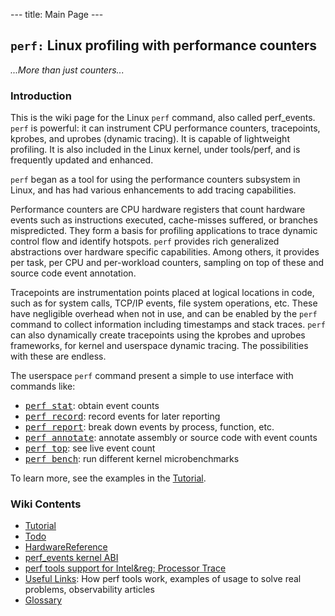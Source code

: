 ---
title: Main Page
---

== <tt>perf:</tt> Linux profiling with performance counters ==
''...More than just counters...''

=== Introduction ===

This is the wiki page for the Linux <tt>perf</tt> command, also called perf_events. <tt>perf</tt> is powerful: it can instrument CPU performance counters, tracepoints, kprobes, and uprobes (dynamic tracing). It is capable of lightweight profiling. It is also included in the Linux kernel, under tools/perf, and is frequently updated and enhanced.

<tt>perf</tt> began as a tool for using the performance counters subsystem in Linux, and has had various enhancements to add tracing capabilities.

Performance counters are CPU hardware registers that count hardware events such as instructions executed, cache-misses suffered, or branches mispredicted. They form a basis for profiling applications to trace dynamic control flow and identify hotspots. <tt>perf</tt> provides rich generalized abstractions over hardware specific capabilities. Among others, it provides per task, per CPU and per-workload counters, sampling on top of these and source code event annotation.

Tracepoints are instrumentation points placed at logical locations in code, such as for system calls, TCP/IP events, file system operations, etc. These have negligible overhead when not in use, and can be enabled by the <tt>perf</tt> command to collect information including timestamps and stack traces. <tt>perf</tt> can also dynamically create tracepoints using the kprobes and uprobes frameworks, for kernel and userspace dynamic tracing. The possibilities with these are endless.

The userspace <tt>perf</tt> command present a simple to use interface with commands like:

* <tt>[[Tutorial#Counting_with_perf_stat| perf stat</tt>]]: obtain event counts
* <tt>[[Tutorial#Sampling_with_perf_record | perf record</tt>]]: record events for later reporting
* <tt>[[Tutorial#Sample_analysis_with_perf_report | perf report</tt>]]: break down events by process, function, etc.
* <tt>[[Tutorial#Source_level_analysis_with_perf_annotate | perf annotate</tt>]]: annotate assembly or source code with event counts
* <tt>[[Tutorial#Live_analysis_with_perf_top | perf top</tt>]]: see live event count 
* <tt>[[Tutorial#Benchmarking_with_perf_bench | perf bench</tt>]]: run different kernel microbenchmarks

To learn more, see the examples in the [[Tutorial]].

=== Wiki Contents  ===

* [[Tutorial]]
* [[Todo]]
* [[HardwareReference]]
* [[perf_events kernel ABI]]
* [[perf tools support for Intel&reg; Processor Trace]]
* [[Useful Links]]: How perf tools work, examples of usage to solve real problems, observability articles
* [[Glossary]]